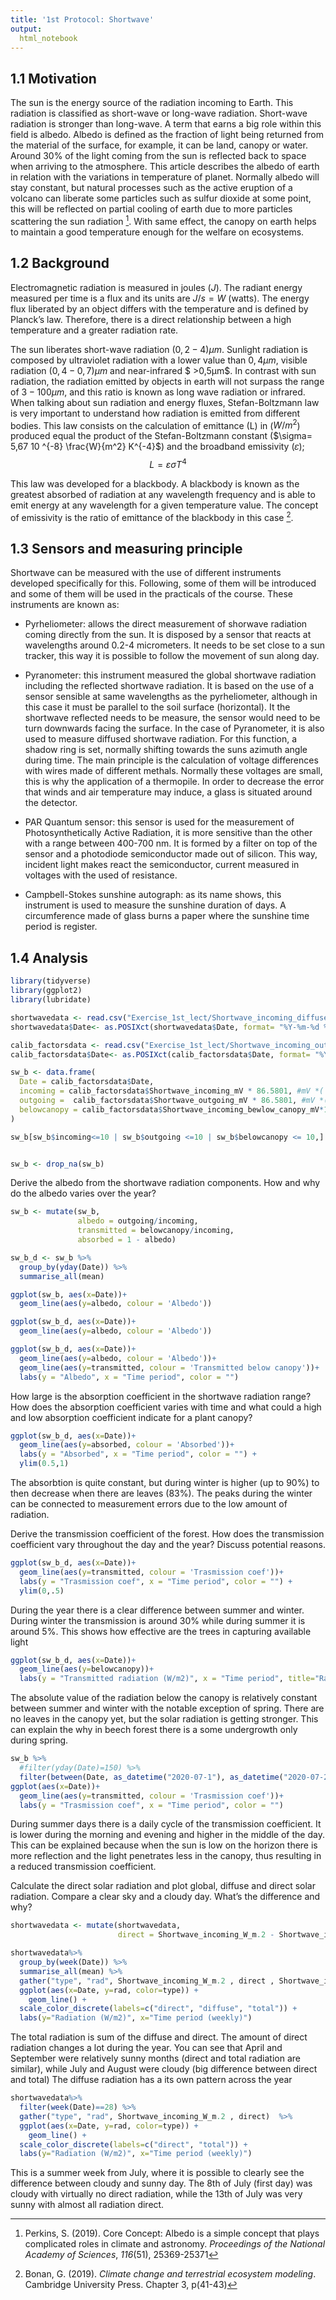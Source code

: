 ```yaml
---
title: '1st Protocol: Shortwave'
output:
  html_notebook
---
```



## 1.1 Motivation


The sun is the energy source of the radiation incoming to Earth. This radiation is classified as short-wave or long-wave radiation. Short-wave radiation is stronger than long-wave.
A term that earns a big role within this field is albedo. Albedo is defined as the fraction of light being returned from the material of the surface, for example, it can be land, canopy or water. Around 30% of the light coming from the sun is reflected back to space when arriving to the atmosphere. This article describes the albedo of earth in relation with the variations in temperature of planet. Normally albedo will stay constant, but natural processes such as the active eruption of a volcano can liberate some particles such as sulfur dioxide at some point, this will be reflected on partial cooling of earth due to more particles scattering the sun radiation ^[Perkins, S. (2019). Core Concept: Albedo is a simple concept that plays complicated roles in climate and astronomy. *Proceedings of the National Academy of Sciences*, *116*(51), 25369-25371]. With same effect, the canopy on earth helps to maintain a good temperature enough for the welfare on ecosystems.

## 1.2 Background



Electromagnetic radiation is measured in joules ($J$). The radiant energy measured per time is a flux and its units are $J/s = W$ (watts). The energy flux liberated by an object differs with the temperature and is defined by Planck's law. Therefore, there is a direct relationship between a high temperature and a greater radiation rate. 

The sun liberates short-wave radiation $(0,2 - 4) µm$. Sunlight radiation is composed by ultraviolet radiation with a lower value than $0,4µm$, visible radiation $(0,4-0,7) µm$ and near-infrared $ >0,5µm$. In contrast with sun radiation, the radiation emitted by objects in earth will not surpass the range of $3-100µm$, and this ratio is known as long wave radiation or infrared.  
When talking about sun radiation and energy fluxes, Stefan-Boltzmann law is very important to understand how radiation is emitted from different bodies. This law consists on the calculation of emittance (L) in ($W / m^2$) produced equal the product of the Stefan-Boltzmann constant ($\sigma= 5,67 10 ^{-8} \frac{W}{m^2} K^{-4}$) and the broadband emissivity (𝜀); $$L= \varepsilon \sigma T^4$$

This law was developed for a blackbody. A blackbody is known as the greatest absorbed of radiation at any wavelength frequency and is able to emit energy at any wavelength for a given temperature value. The concept of emissivity is the ratio of emittance of the blackbody in this case ^[Bonan, G. (2019). *Climate change and terrestrial ecosystem modeling*. Cambridge University Press. Chapter 3, p(41-43)].

## 1.3 Sensors and measuring principle


Shortwave can be measured with the use of different instruments developed specifically for this. Following, some of them will be introduced and some of them will be used in the practicals of the course. These instruments are known as:

 - Pyrheliometer: allows the direct measurement of shorwave radiation coming directly from the sun. It is disposed by a sensor that reacts at wavelengths around 0.2-4 micrometers. It needs to be set close to a sun tracker, this way it is possible to follow the movement of sun along day. 

 - Pyranometer: this instrument measured the global shortwave radiation including the reflected shortwave radiation. It is based on the use of a sensor sensible at same wavelengths as the pyrheliometer, although in this case it must be parallel to the soil surface (horizontal). It the shortwave reflected needs to be measure, the sensor would need to be turn downwards facing the surface. In the case of Pyranometer, it is also used to measure diffused shortwave radiation. For this function, a shadow ring is set, normally shifting towards the suns azimuth angle during time. The main principle is the calculation of voltage differences with wires made of different methals. Normally these voltages are small, this is why the application of a thermopile. In order to decrease the error that winds and air temperature may induce, a glass is situated around the detector. 

 - PAR Quantum sensor:  this sensor is used for the measurement of Photosynthetically Active Radiation, it is more sensitive than the other with a range between 400-700 nm. It is formed by a filter on top of the sensor and a photodiode semiconductor made out of silicon. This way, incident light makes react the semiconductor, current measured in voltages with the used of resistance. 

 - Campbell-Stokes sunshine autograph: as its name shows, this instrument is used to measure the sunshine duration of days. A circumference made of glass burns a paper where the sunshine time period is register. 

## 1.4 Analysis

```r
library(tidyverse)
library(ggplot2)
library(lubridate)

shortwavedata <- read.csv("Exercise_1st_lect/Shortwave_incoming_diffuse_W_m-2_Hainich_2020.csv", header = TRUE, sep = ",")
shortwavedata$Date<- as.POSIXct(shortwavedata$Date, format= "%Y-%m-%d %H:%M")

calib_factorsdata <- read.csv("Exercise_1st_lect/Shortwave_incoming_outgoing_belowcanopy_mV_Hainich_2020.csv")
calib_factorsdata$Date<- as.POSIXct(calib_factorsdata$Date, format= "%Y-%m-%d %H:%M")

sw_b <- data.frame(
  Date = calib_factorsdata$Date,
  incoming = calib_factorsdata$Shortwave_incoming_mV * 86.5801, #mV *( W m-2 )/mV  = W m-2
  outgoing =  calib_factorsdata$Shortwave_outgoing_mV * 86.5801, #mV *( W m-2 )/mV  = W m-2
  belowcanopy = calib_factorsdata$Shortwave_incoming_bewlow_canopy_mV*194.9318 #mV *( W m-2 )/mV = W m-2
)

sw_b[sw_b$incoming<=10 | sw_b$outgoing <=10 | sw_b$belowcanopy <= 10,] <- NA


sw_b <- drop_na(sw_b)
```





Derive the albedo from the shortwave radiation components. How and why do the albedo varies over the year?

```r
sw_b <- mutate(sw_b,
               albedo = outgoing/incoming,
               transmitted = belowcanopy/incoming,
               absorbed = 1 - albedo)

sw_b_d <- sw_b %>%
  group_by(yday(Date)) %>%
  summarise_all(mean)
```




```r
ggplot(sw_b, aes(x=Date))+
  geom_line(aes(y=albedo, colour = 'Albedo'))
```




```r
ggplot(sw_b_d, aes(x=Date))+
  geom_line(aes(y=albedo, colour = 'Albedo'))
```

```r
ggplot(sw_b_d, aes(x=Date))+
  geom_line(aes(y=albedo, colour = 'Albedo'))+
  geom_line(aes(y=transmitted, colour = 'Transmitted below canopy'))+
  labs(y = "Albedo", x = "Time period", color = "")

```

How large is the absorption coefficient in the shortwave radiation range? How does the absorption coefficient varies with time and what could a high and low absorption coefficient indicate for a plant canopy?

```r
ggplot(sw_b_d, aes(x=Date))+
  geom_line(aes(y=absorbed, colour = 'Absorbed'))+
  labs(y = "Absorbed", x = "Time period", color = "") +
  ylim(0.5,1)
```

The absorbtion is quite constant, but during winter is higher (up to 90%) to then decrease when there are leaves (83%).
The peaks during the winter can be connected to measurement errors due to the low amount of radiation.



Derive the transmission coefficient of the forest. How does the
transmission coefficient vary throughout the day and the year?
Discuss potential reasons.

```r
ggplot(sw_b_d, aes(x=Date))+
  geom_line(aes(y=transmitted, colour = 'Trasmission coef'))+
  labs(y = "Trasmission coef", x = "Time period", color = "") +
  ylim(0,.5)
```

During the year there is a clear difference between summer and winter. During winter the transmission is around 30% while during summer it is around 5%.
This shows how effective are the trees in capturing available light


```r
ggplot(sw_b_d, aes(x=Date))+
  geom_line(aes(y=belowcanopy))+
  labs(y = "Transmitted radiation (W/m2)", x = "Time period", title="Radiation transmitted below the canopy")
```

The absolute value of the radiation below the canopy is relatively constant between summer and winter with the notable exception of spring.
There are no leaves in the canopy yet, but the solar radiation is getting stronger. This can explain the why in beech forest there is a some undergrowth only during spring.



```r
sw_b %>%
  #filter(yday(Date)=150) %>%
  filter(between(Date, as_datetime("2020-07-1"), as_datetime("2020-07-2"))) %>%
ggplot(aes(x=Date))+
  geom_line(aes(y=transmitted, colour = 'Trasmission coef'))+
  labs(y = "Trasmission coef", x = "Time period", color = "") 
```

During summer days there is a daily cycle of the transmission coefficient. It is lower during the morning and evening and higher in the middle of the day.
This can be explained because when the sun is low on the horizon there is more reflection and the light penetrates less in the canopy, thus resulting in a reduced transmission coefficient.


Calculate the direct solar radiation and plot global, diffuse and direct
solar radiation. Compare a clear sky and a cloudy day. What’s the
difference and why?

```r
shortwavedata <- mutate(shortwavedata,
                        direct = Shortwave_incoming_W_m.2 - Shortwave_incoming_diffuse_W_m.2)
```

```r
shortwavedata%>%
  group_by(week(Date)) %>%
  summarise_all(mean) %>%
  gather("type", "rad", Shortwave_incoming_W_m.2 , direct , Shortwave_incoming_diffuse_W_m.2)  %>%
  ggplot(aes(x=Date, y=rad, color=type)) +
    geom_line() +
  scale_color_discrete(labels=c("direct", "diffuse", "total")) +
  labs(y="Radiation (W/m2)", x="Time period (weekly)")
```
The total radiation is sum of the diffuse and direct. The amount of direct radiation changes a lot during the year. You can see that April and September were relatively sunny months (direct and total radiation are similar), while July and August were cloudy (big difference between direct and total)
The diffuse radiation has a its own pattern across the year


```r
shortwavedata%>%
  filter(week(Date)==28) %>%
  gather("type", "rad", Shortwave_incoming_W_m.2 , direct)  %>%
  ggplot(aes(x=Date, y=rad, color=type)) +
    geom_line() +
  scale_color_discrete(labels=c("direct", "total")) +
  labs(y="Radiation (W/m2)", x="Time period (weekly)")
```

This is a summer week from July, where it is possible to clearly see the difference between cloudy and sunny day. The 8th of July (first day) was cloudy with virtually no direct radiation, while the 13th of July was very sunny with almost all radiation direct.



